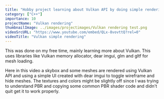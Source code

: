 ```yaml
---
title: "Hobby project learning about Vulkan API by doing simple rendering"
category: ["C++"]
importance: 10
projectName: "Vulkan rendering"
thumbnailImage: ../images/projectimages/Vulkan rendering test.png
videoSrcURL: "https://www.youtube.com/embed/QLx-8vovttQ?rel=0"
videoTitle: "Vulkan simple rendering"
---
```


This was done on my free time, mainly learning more about Vulkan. 
This uses libraries like Vulkan memory allocator, dear imgui, glm and gltf for mesh loading.

Here in this video a skybox and some meshes are rendered using Vulkan API and using a simple UI created with dear imgui to toggle wireframe and hide meshes.
The textures and colors might be slightly off since I was trying to understand PBR and copying some common PBR shader code and didn't quit get it to work properly.

